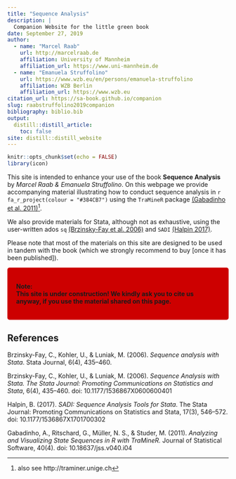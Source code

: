 ---
title: "Sequence Analysis"
description: |
  Companion Website for the little green book
date: September 27, 2019
author:
  - name: "Marcel Raab"
    url: http://marcelraab.de
    affiliation: University of Mannheim
    affiliation_url: https://www.uni-mannheim.de
  - name: "Emanuela Struffolino"
    url: https://www.wzb.eu/en/persons/emanuela-struffolino
    affiliation: WZB Berlin
    affiliation_url: https://www.wzb.eu
citation_url: https://sa-book.github.io/companion
slug: raabstruffolino2019companion
bibliography: biblio.bib
output:
  distill::distill_article:
    toc: false
site: distill::distill_website
---


```{r setup, include=FALSE}
knitr::opts_chunk$set(echo = FALSE)
library(icon)
```

This site is intended to enhance your use of the book **Sequence Analysis** by *Marcel Raab & Emanuela Struffolino*. On this webpage we provide accompanying material illustrating how to conduct sequence analysis in `r fa_r_project(colour = "#384CB7")` using the `TraMineR` package [(Gabadinho et al. 2011)](https://doi.org/10.18637/jss.v040.i04)^[also see http://traminer.unige.ch]. 

We also provide materials for Stata, although not as exhaustive, using the user-written ados `sq` [(Brzinsky-Fay et al. 2006)](https://doi.org/10.1177%2F1536867X0600600401) and `SADI` [(Halpin 2017)](https://doi.org/10.1177%2F1536867X1701700302).    

Please note that most of the materials on this site are designed to be used in tandem with the book (which we strongly recommend to buy [once it has been published]). 



<style>
div.red { background-color:#CD0000; border-radius: 5px; padding: 20px;}
</style>
<div class = "red">
**Note:<br> This site is under construction! We kindly ask you to cite us anyway, if you use the material shared on this page.**
</div>


## References {.appendix}

Brzinsky-Fay, C., Kohler, U., & Luniak, M. (2006). *Sequence analysis with Stata*. Stata Journal, 6(4), 435–460.

Brzinsky-Fay, C., Kohler, U., & Luniak, M. (2006). *Sequence Analysis with Stata. The Stata Journal: Promoting Communications on Statistics and Stata*, 6(4), 435–460. doi: 10.1177/1536867X0600600401

Halpin, B. (2017). *SADI: Sequence Analysis Tools for Stata*. The Stata Journal: Promoting Communications on Statistics and Stata, 17(3), 546–572. doi: 10.1177/1536867X1701700302

Gabadinho, A., Ritschard, G., Müller, N. S., & Studer, M. (2011). *Analyzing and Visualizing State Sequences in R with TraMineR.* Journal of Statistical Software, 40(4). doi: 10.18637/jss.v040.i04

